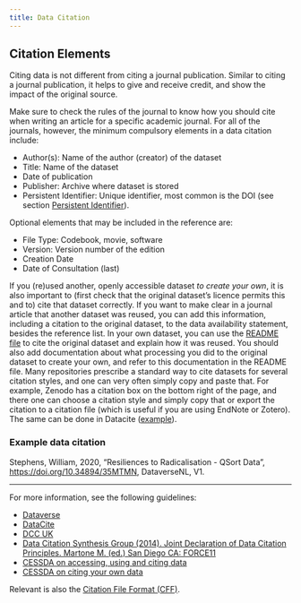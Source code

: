 ```yaml
---
title: Data Citation
---
```


## Citation Elements

Citing data is not different from citing a journal publication. Similar to citing a journal publication, it helps to give and receive credit, and show the impact of the original source.

Make sure to check the rules of the journal to know how you should cite when writing an article for a specific academic journal. For all of the journals, however, the minimum compulsory elements in a data citation include:

* Author(s): Name of the author (creator) of the dataset
* Title: Name of the dataset
* Date of publication
* Publisher: Archive where dataset is stored
* Persistent Identifier: Unique identifier, most common is the DOI (see section [Persistent Identifier](../topics/persistent-identifier.qmd)).

Optional elements that may be included in the reference are:

* File Type: Codebook, movie, software
* Version: Version number of the edition
* Creation Date
* Date of Consultation (last)

If you (re)used another, openly accessible dataset *to create your own*, it is also important to (first check that the original dataset's licence permits this and to) cite that dataset correctly. If you want to make clear in a journal article that another dataset was reused, you can add this information, including a citation to the original dataset, to the data availability statement, besides the reference list. In your own dataset, you can use the [README file](./data-documentation.qmd#readme) to cite the original dataset and explain how it was reused. You should also add documentation about what processing you did to the original dataset to create your own, and refer to this documentation in the README file. Many repositories prescribe a standard way to cite datasets for several citation styles, and one can very often simply copy and paste that. For example, Zenodo has a citation box on the bottom right of the page, and there one can choose a citation style and simply copy that or export the citation to a citation file (which is useful if you are using EndNote or Zotero). The same can be done in Datacite ([example](https://commons.datacite.org/doi.org/10.5281/zenodo.6949511)).

### Example data citation

Stephens, William, 2020, "Resiliences to Radicalisation - QSort Data", [https://doi.org/10.34894/35MTMN](https://doi.org/10.34894/35MTMN), DataverseNL, V1.

---

For more information, see the following guidelines:

* [Dataverse](https://dataverse.org/best-practices/data-citation)
* [DataCite](https://datacite.org/cite-your-data.html)
* [DCC UK](https://www.dcc.ac.uk/resources/briefing-papers/introduction-curation/data-citation-and-linking)
* [Data Citation Synthesis Group (2014). Joint Declaration of Data Citation Principles. Martone M. (ed.) San Diego CA: FORCE11](https://www.force11.org/group/joint-declaration-data-citation-principles-final)
* [CESSDA on accessing, using and citing data](https://dmeg.cessda.eu/Data-Management-Expert-Guide/7.-Discover/Access-use-and-cite-data)
* [CESSDA on citing your own data](https://dmeg.cessda.eu/Data-Management-Expert-Guide/6.-Archive-Publish/Publishing-with-CESSDA-archives/Citing-your-data)

Relevant is also the [Citation File Format (CFF)](../topics/cff.qmd).
